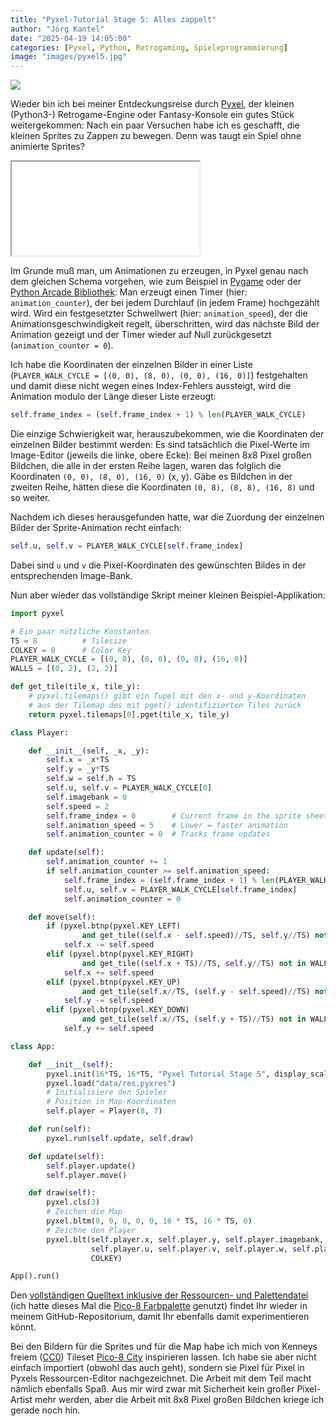 ```yaml
---
title: "Pyxel-Tutorial Stage 5: Alles zappelt"
author: "Jörg Kantel"
date: "2025-04-19 14:05:00"
categories: [Pyxel, Python, Retrogaming, Spieleprogrammierung]
image: "images/pyxel5.jpg"
---
```


[![](images/pyxel5-b.jpg)](https://www.flickr.com/photos/schockwellenreiter/54459564922/)

Wieder bin ich bei meiner Entdeckungsreise durch [Pyxel](http://cognitiones.kantel-chaos-team.de/multimedia/spieleprogrammierung/pyxel.html), der kleinen (Python3-) Retrogame-Engine oder Fantasy-Konsole ein gutes Stück weitergekommen: Nach ein paar Versuchen habe ich es geschafft, die kleinen Sprites zu Zappen zu bewegen. Denn was taugt ein Spiel ohne animierte Sprites?

<iframe src="animtest.html" class="if16_9" name="Pyxel Tutorial Stage 5"></iframe>

Im Grunde muß man, um Animationen zu erzeugen, in Pyxel genau nach dem gleichen Schema vorgehen, wie zum Beispiel in [Pygame](http://cognitiones.kantel-chaos-team.de/multimedia/spieleprogrammierung/pygame.html) oder der [Python Arcade Bibliothek](http://cognitiones.kantel-chaos-team.de/multimedia/spieleprogrammierung/arcade.html): Man erzeugt einen Timer (hier: `animation_counter`), der bei jedem Durchlauf (in jedem Frame) hochgezählt wird. Wird ein festgesetzter Schwellwert (hier: `animation_speed`), der die Animationsgeschwindigkeit regelt, überschritten, wird das nächste Bild der Animation gezeigt und der Timer wieder auf Null zurückgesetzt (`animation_counter = 0`).

Ich habe die Koordinaten der einzelnen Bilder in einer Liste (`PLAYER_WALK_CYCLE = [(0, 0), (8, 0), (0, 0), (16, 0)]`) festgehalten und damit diese nicht wegen eines Index-Fehlers aussteigt, wird die Animation modulo der Länge dieser Liste erzeugt:

~~~python
self.frame_index = (self.frame_index + 1) % len(PLAYER_WALK_CYCLE)
~~~

Die einzige Schwierigkeit war, herauszubekommen, wie die Koordinaten der einzelnen Bilder bestimmt werden: Es sind tatsächlich die Pixel-Werte im Image-Editor (jeweils die linke, obere Ecke): Bei meinen $8x8$ Pixel großen Bildchen, die alle in der ersten Reihe lagen, waren das folglich die Koordinaten `(0, 0), (8, 0), (16, 0)` (x, y). Gäbe es Bildchen in der zweiten Reihe, hätten diese die Koordinaten `(0, 8), (8, 8), (16, 8)` und so weiter.

Nachdem ich dieses herausgefunden hatte, war die Zuordung der einzelnen Bilder der Sprite-Animation recht einfach:

~~~python
self.u, self.v = PLAYER_WALK_CYCLE[self.frame_index]
~~~

Dabei sind `u` und `v` die Pixel-Koordinaten des gewünschten Bildes in der entsprechenden Image-Bank.

Nun aber wieder das vollständige Skript meiner kleinen Beispiel-Applikation:

~~~python
import pyxel

# Ein paar nützliche Konstanten
TS = 8          # Tilesize
COLKEY = 0      # Color Key
PLAYER_WALK_CYCLE = [(0, 0), (8, 0), (0, 0), (16, 0)]
WALLS = [(0, 2), (2, 2)]

def get_tile(tile_x, tile_y):
    # pyxel.tilemaps() gibt ein Tupel mit den x- und y-Koordinaten
    # aus der Tilemap des mit pget() identifizierten Tiles zurück
    return pyxel.tilemaps[0].pget(tile_x, tile_y)

class Player:

    def __init__(self, _x, _y):
        self.x = _x*TS
        self.y = _y*TS
        self.w = self.h = TS
        self.u, self.v = PLAYER_WALK_CYCLE[0]
        self.imagebank = 0
        self.speed = 2
        self.frame_index = 0        # Current frame in the sprite sheet
        self.animation_speed = 5    # Lower = faster animation
        self.animation_counter = 0  # Tracks frame updates

    def update(self):
        self.animation_counter += 1
        if self.animation_counter >= self.animation_speed:
            self.frame_index = (self.frame_index + 1) % len(PLAYER_WALK_CYCLE)
            self.u, self.v = PLAYER_WALK_CYCLE[self.frame_index]
            self.animation_counter = 0

    def move(self):
        if (pyxel.btnp(pyxel.KEY_LEFT)
                and get_tile((self.x - self.speed)//TS, self.y//TS) not in WALLS):
            self.x -= self.speed
        elif (pyxel.btnp(pyxel.KEY_RIGHT)
                and get_tile((self.x + TS)//TS, self.y//TS) not in WALLS):
            self.x += self.speed
        elif (pyxel.btnp(pyxel.KEY_UP)
                and get_tile(self.x//TS, (self.y - self.speed)//TS) not in WALLS):
            self.y -= self.speed
        elif (pyxel.btnp(pyxel.KEY_DOWN)
                and get_tile(self.x//TS, (self.y + TS)//TS) not in WALLS):
            self.y += self.speed

class App:

    def __init__(self):
        pyxel.init(16*TS, 16*TS, "Pyxel Tutorial Stage 5", display_scale = 4)
        pyxel.load("data/res.pyxres")
        # Initialisiere den Spieler
        # Position in Map-Koordinaten
        self.player = Player(8, 7)

    def run(self):
        pyxel.run(self.update, self.draw)

    def update(self):
        self.player.update()
        self.player.move()

    def draw(self):
        pyxel.cls(3)
        # Zeichen die Map
        pyxel.bltm(0, 0, 0, 0, 0, 16 * TS, 16 * TS, 0)
        # Zeichne den Player
        pyxel.blt(self.player.x, self.player.y, self.player.imagebank,
                  self.player.u, self.player.v, self.player.w, self.player.h,
                  COLKEY)

App().run()
~~~

Den [vollständigen Quelltext inklusive der Ressourcen- und Palettendatei](https://github.com/kantel/pyxel/tree/main/animtest) (ich hatte dieses Mal die [Pico-8 Farbpalette](http://cognitiones.kantel-chaos-team.de/multimedia/farbpaletten/pico8.html) genutzt) findet Ihr wieder in meinem GitHub-Repositorium, damit Ihr ebenfalls damit experimentieren könnt.

Bei den Bildern für die Sprites und für die Map habe ich mich von Kenneys freiem ([CC0](https://creativecommons.org/publicdomain/zero/1.0/)) Tileset [Pico-8 City](https://kenney.nl/assets/pico-8-city) inspirieren lassen. Ich habe sie aber nicht einfach importiert (obwohl das auch geht), sondern sie Pixel für Pixel in Pyxels Ressourcen-Editor nachgezeichnet. Die Arbeit mit dem Teil macht nämlich ebenfalls Spaß. Aus mir wird zwar mit Sicherheit kein großer Pixel-Artist mehr werden, aber die Arbeit mit 8x8 Pixel großen Bildchen kriege ich gerade noch hin.